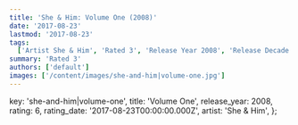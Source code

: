 ```yaml
---
title: 'She & Him: Volume One (2008)'
date: '2017-08-23'
lastmod: '2017-08-23'
tags:
  ['Artist She & Him', 'Rated 3', 'Release Year 2008', 'Release Decade 2000']
summary: 'Rated 3'
authors: ['default']
images: ['/content/images/she-and-him|volume-one.jpg']
---
```


  key: 'she-and-him|volume-one',
  title: 'Volume One',
  release_year: 2008,
  rating: 6,
  rating_date: '2017-08-23T00:00:00.000Z',
  artist: 'She & Him',
};

<MusicRating data={data} />
